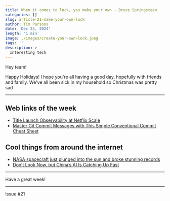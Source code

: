 ```yaml
---
title: When it comes to luck, you make your own - Bruce Springsteen
categories: []
slug: article-21-make-your-own-luck
author: Tim Parsons
date: 'Dec 25, 2024'
length: '1 min'
image: ./images/create-your-own-luck.jpeg
tags: ''
description: >
  Interesting tech
---
```


Hey team!

Happy Holidays! I hope you're all having a good day, hopefully with friends and family. We've all been sick in my household so Christmas was pretty sad

---

## Web links of the week

- [Title Launch Observability at Netflix Scale](https://netflixtechblog.com/title-launch-observability-at-netflix-scale-c88c586629eb)
- [Master Git Commit Messages with This Simple Conventional Commit Cheat Sheet](https://github.com/BryanLomerio/conventional-commit-cheatsheet)

## Cool things from around the internet

- [NASA spacecraft just plunged into the sun and broke stunning records](https://mashable.com/article/nasa-parker-solar-probe-sun-breaks-record-speed-closest-approach)
- [Don’t Look Now, but China’s AI Is Catching Up Fast](https://www.wsj.com/tech/ai/china-ai-advances-us-chips-7838fd20)

---

Have a great week!

---

Issue #21
